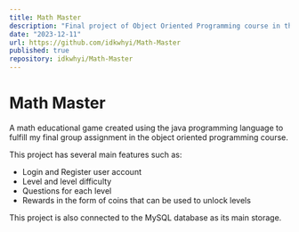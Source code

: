 ```yaml
---
title: Math Master
description: "Final project of Object Oriented Programming course in third semester at Esa Unggul University."
date: "2023-12-11"
url: https://github.com/idkwhyi/Math-Master
published: true
repository: idkwhyi/Math-Master
---
```



# Math Master

A math educational game created using the java programming language to fulfill my final group assignment in the object oriented programming course.

This project has several main features such as:
- Login and Register user account
- Level and level difficulty
- Questions for each level
- Rewards in the form of coins that can be used to unlock levels

This project is also connected to the MySQL database as its main storage.